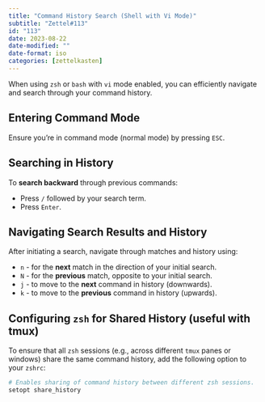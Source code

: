 ```yaml
---
title: "Command History Search (Shell with Vi Mode)"
subtitle: "Zettel#113"
id: "113"
date: 2023-08-22
date-modified: ""
date-format: iso
categories: [zettelkasten]
---
```

When using `zsh` or `bash` with `vi` mode enabled, you can efficiently navigate and search through your command history.

## Entering Command Mode

Ensure you're in command mode (normal mode) by pressing `ESC`.

## Searching in History

To **search backward** through previous commands:

* Press `/` followed by your search term.
* Press `Enter`.

## Navigating Search Results and History

After initiating a search, navigate through matches and history using:

* `n` - for the **next** match in the direction of your initial search.
* `N` - for the **previous** match, opposite to your initial search.
* `j` - to move to the **next** command in history (downwards).
* `k` - to move to the **previous** command in history (upwards).

## Configuring `zsh` for Shared History (useful with tmux)

To ensure that all `zsh` sessions (e.g., across different `tmux` panes or windows) share the same command history, add the following option to your `zshrc`:

```sh
# Enables sharing of command history between different zsh sessions.
setopt share_history
```
